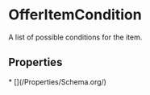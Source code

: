 # OfferItemCondition

A list of possible conditions for the item.

## Properties

<Grid>
* [](/Properties/Schema.org/)

</Grid>

